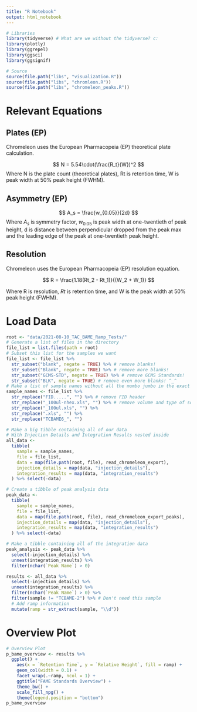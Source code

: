 ```yaml
---
title: "R Notebook"
output: html_notebook
---
```


```r
# Libraries
library(tidyverse) # What are we without the tidyverse? c:
library(plotly)
library(ggrepel)
library(ggsci)
library(ggsignif)

# Source
source(file.path("libs", "visualization.R"))
source(file.path("libs", "chromleon.R"))
source(file.path("libs", "chromeleon_peaks.R"))
```

# Relevant Equations

## Plates (EP)
Chromeleon uses the European Pharmacopeia (EP) theoretical plate calculation.

$$
N = 5.54\cdot(\frac{R_t}{W})^2
$$
Where N is the plate count (theoretical plates), Rt is retention time, W is peak width at 50% peak height (FWHM).

## Asymmetry (EP)
$$
A_s = \frac{w_{0.05}}{2d}
$$
Where $A_s$ is symmetry factor, $w_{0.05}$ is peak width at one-twentieth of peak height, d is distance between perpendicular dropped from the peak max and the leading edge of the peak at one-twentieth peak height.


## Resolution
Chromeleon uses the European Pharmacopeia (EP) resolution equation.

$$
R = \frac{1.18(Rt_2 - Rt_1)}{(W_2 + W_1)}
$$

Where R is resolution, $Rt$ is retention time, and W is the peak width at 50% peak height (FWHM).

# Load Data
```r
root <- "data/2021-08-10_TAC_BAME_Ramp_Tests/"
# Generate a list of files in the directory
file_list = list.files(path = root)
# Subset this list for the samples we want
file_list <- file_list %>% 
  str_subset("blank", negate = TRUE) %>% # remove blanks!
  str_subset("Blank", negate = TRUE) %>% # remove more blanks!
  str_subset("GCMS-STD", negate = TRUE) %>% # remove GCMS Standards!
  str_subset("BLK", negate = TRUE) # remove even more blanks! ^_^
# Make a list of sample names without all the mumbo jumbo in the exact filename
sample_names <- file_list %>% 
  str_replace("FID.....", "") %>% # remove FID header
  str_replace("_100ul-nhex.xls", "") %>% # remove volume and type of solvent
  str_replace("_100ul.xls", "") %>% 
  str_replace(".xls", "") %>% 
  str_replace("TCBAME6_", "")

# Make a big tibble containing all of our data
# With Injection Details and Integration Results nested inside
all_data <-
  tibble(
    sample = sample_names,
    file = file_list,
    data = map(file.path(root, file), read_chromeleon_export),
    injection_details = map(data, "injection_details"),
    integration_results = map(data, "integration_results")
  ) %>% select(-data)

# Create a tibble of peak analysis data
peak_data <-
  tibble(
    sample = sample_names,
    file = file_list,
    data = map(file.path(root, file), read_chromeleon_export_peaks),
    injection_details = map(data, "injection_details"),
    integration_results = map(data, "integration_results")
  ) %>% select(-data)

# Make a tibble containing all of the integration data
peak_analysis <- peak_data %>%
  select(-injection_details) %>% 
  unnest(integration_results) %>% 
  filter(nchar(`Peak Name`) > 0)

results <- all_data %>%
  select(-injection_details) %>% 
  unnest(integration_results) %>% 
  filter(nchar(`Peak Name`) > 0) %>% 
  filter(sample != "TCBAME-2") %>% # Don't need this sample
  # Add ramp information
  mutate(ramp = str_extract(sample, "\\d"))
```

# Overview Plot
```r
# Overview Plot
p_bame_overview <- results %>%
  ggplot() +
    aes(x = `Retention Time`, y = `Relative Height`, fill = ramp) +
    geom_col(width = 0.1) +
    facet_wrap(.~ramp, ncol = 1) +
    ggtitle("FAME Standards Overview") +
    theme_bw() +
    scale_fill_npg() +
    theme(legend.position = "bottom")
p_bame_overview
```

